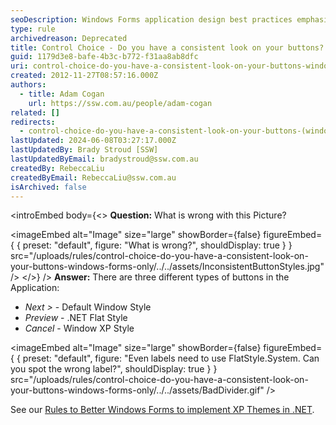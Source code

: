 ```yaml
---
seoDescription: Windows Forms application design best practices emphasize consistent button styles to create a cohesive user experience.
type: rule
archivedreason: Deprecated
title: Control Choice - Do you have a consistent look on your buttons? (Windows Forms Only)
guid: 1179d3e8-bafe-4b3c-b772-f31aa8ab8dfc
uri: control-choice-do-you-have-a-consistent-look-on-your-buttons-windows-forms-only
created: 2012-11-27T08:57:16.000Z
authors:
  - title: Adam Cogan
    url: https://ssw.com.au/people/adam-cogan
related: []
redirects:
  - control-choice-do-you-have-a-consistent-look-on-your-buttons-(windows-forms-only)
lastUpdated: 2024-06-08T03:27:17.000Z
lastUpdatedBy: Brady Stroud [SSW]
lastUpdatedByEmail: bradystroud@ssw.com.au
createdBy: RebeccaLiu
createdByEmail: RebeccaLiu@ssw.com.au
isArchived: false
---
```


<introEmbed
  body={<>
**Question:** What is wrong with this Picture?


<imageEmbed
  alt="Image"
  size="large"
  showBorder={false}
  figureEmbed={ {
    preset: "default",
    figure: "What is wrong?",
    shouldDisplay: true
  } }
  src="/uploads/rules/control-choice-do-you-have-a-consistent-look-on-your-buttons-windows-forms-only/../../assets/InconsistentButtonStyles.jpg"
/>
  </>}
/>
**Answer:** There are three different types of buttons in the Application:

- _Next &gt;_ - Default Window Style
- _Preview_ - .NET Flat Style
- _Cancel_ - Window XP Style


<imageEmbed
  alt="Image"
  size="large"
  showBorder={false}
  figureEmbed={ {
    preset: "default",
    figure: "Even labels need to use FlatStyle.System. Can you spot the wrong label?",
    shouldDisplay: true
  } }
  src="/uploads/rules/control-choice-do-you-have-a-consistent-look-on-your-buttons-windows-forms-only/../../assets/BadDivider.gif"
/>

See our [Rules to Better Windows Forms to implement XP Themes in .NET](http://www.ssw.com.au/ssw/Standards/Rules/RulesToBetterWindowsForms.aspx#XPThemes).
